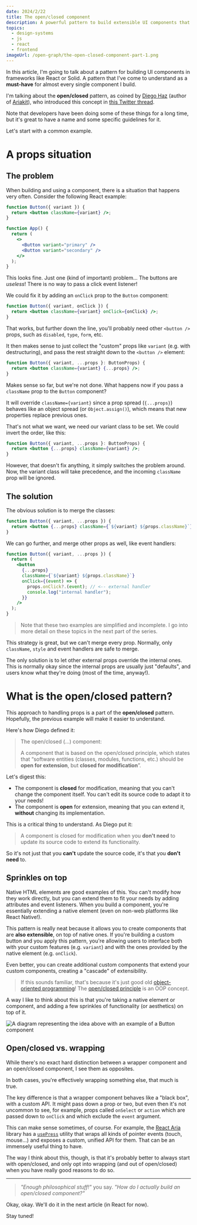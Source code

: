 ```yaml
---
date: 2024/2/22
title: The open/closed component
description: A powerful pattern to build extensible UI components that do more with less.
topics:
  - design-systems
  - js
  - react
  - frontend
imageUrl: /open-graph/the-open-closed-component-part-1.png
---
```



<TheOpenClosedComponentIndex />

In this article, I'm going to talk about a pattern for building UI components in frameworks like React or Solid. A pattern that I've come to understand as a **must-have** for almost every single component I build.

I'm talking about the **open/closed** pattern, as coined by [Diego Haz](https://haz.dev/) (author of [Ariakit](https://ariakit.org/)), who introduced this concept in [this Twitter thread](https://twitter.com/diegohaz/status/1305450112890662914).

Note that developers have been doing some of these things for a long time, but it's great to have a name and some specific guidelines for it.

Let's start with a common example.

# A props situation

## The problem

When building and using a component, there is a situation that happens very often. Consider the following React example:

```jsx
function Button({ variant }) {
  return <button className={variant} />;
}

function App() {
  return (
    <>
      <Button variant="primary" />
      <Button variant="secondary" />
    </>
  );
}
```

This looks fine. Just one (kind of important) problem... The buttons are _useless_! There is no way to pass a click event listener!

We could fix it by adding an `onClick` prop to the `Button` component:

```jsx
function Button({ variant, onClick }) {
  return <button className={variant} onClick={onClick} />;
}
```

That works, but further down the line, you'll probably need other `<button />` props, such as `disabled`, `type`, `form`, etc.

It then makes sense to just collect the "custom" props like `variant` (e.g. with destructuring), and pass the rest straight down to the `<button />` element:

```jsx
function Button({ variant, ...props }: ButtonProps) {
  return <button className={variant} {...props} />;
}
```

Makes sense so far, but we're not done. What happens now if you pass a `className` prop to the `Button` component?

It will override `className={variant}` since a prop spread (`{...props}`) behaves like an object spread (or `Object.assign()`), which means that new properties replace previous ones.

That's not what we want, we need our variant class to be set. We could invert the order, like this:

```jsx
function Button({ variant, ...props }: ButtonProps) {
  return <button {...props} className={variant} />;
}
```

However, that doesn't fix anything, it simply switches the problem around. Now, the variant class will take precedence, and the incoming `className` prop will be ignored.

## The solution

The obvious solution is to merge the classes:

```jsx
function Button({ variant, ...props }) {
  return <button {...props} className={`${variant} ${props.className}`} />;
}
```

We can go further, and merge other props as well, like event handlers:

```jsx
function Button({ variant, ...props }) {
  return (
    <button
      {...props}
      className={`${variant} ${props.className}`}
      onClick={(event) => {
        props.onClick?.(event); // <-- external handler
        console.log("internal handler");
      }}
    />
  );
}
```

> Note that these two examples are simplified and incomplete. I go into more detail on these topics in the next part of the series.

This strategy is great, but we can't merge every prop. Normally, only `className`, `style` and event handlers are safe to merge.

The only solution is to let other external props override the internal ones. This is normally okay since the internal props are usually just "defaults", and users know what they're doing (most of the time, anyway!).

# What is the open/closed pattern?

This approach to handling props is a part of the **open/closed** pattern. Hopefully, the previous example will make it easier to understand.

Here's how Diego defined it:

> The open/closed (...) component:
>
> A component that is based on the open/closed principle, which states that “software entities (classes, modules, functions, etc.) should be **open for extension**, but **closed for modification**”.

Let's digest this:

- The component is **closed** for modification, meaning that you can't change the component itself. You can't edit its source code to adapt it to your needs!
- The component is **open** for extension, meaning that you can extend it, **without** changing its implementation.

This is a critical thing to understand. As Diego put it:

> A component is closed for modification when you **don't need** to update its source code to extend its functionality.

So it's not just that you **can't** update the source code, it's that you **don't need** to.

## Sprinkles on top

Native HTML elements are good examples of this. You can't modify how they work directly, but you can extend them to fit your needs by adding attributes and event listeners. When you build a component, you're essentially extending a native element (even on non-web platforms like React Native!).

This pattern is really neat because it allows you to create components that are **also extensible**, on top of native ones. If you're building a custom button and you apply this pattern, you're allowing users to interface both with your custom features (e.g. `variant`) and with the ones provided by the native element (e.g. `onClick`).

Even better, you can create additional custom components that extend your custom components, creating a "cascade" of extensibility.

> If this sounds familiar, that's because it's just good old [object-oriented programming](https://en.wikipedia.org/wiki/Object-oriented_programming)! The [open/closed principle](https://en.wikipedia.org/wiki/Open%E2%80%93closed_principle) is an OOP concept.

A way I like to think about this is that you're taking a native element or component, and adding a few sprinkles of functionality (or aesthetics) on top of it.

![A diagram representing the idea above with an example of a Button component](button-sprinkles.png)

## Open/closed vs. wrapping

While there's no exact hard distinction between a wrapper component and an open/closed component, I see them as opposites.

In both cases, you're effectively wrapping something else, that much is true.

The key difference is that a wrapper component behaves like a "black box", with a custom API. It might pass down a prop or two, but even then it's not uncommon to see, for example, props called `onSelect` or `action` which are passed down to `onClick` and which exclude the `event` argument.

This can make sense sometimes, of course. For example, the [React Aria](https://react-spectrum.adobe.com/react-aria/) library has a [`usePress`](https://react-spectrum.adobe.com/react-aria/usePress.html) utility that wraps all kinds of pointer events (touch, mouse...) and exposes a custom, unified API for them. That can be an immensely useful thing to have.

The way I think about this, though, is that it's probably better to always start with open/closed, and only opt into wrapping (and out of open/closed) when you have really good reasons to do so.

---

> _"Enough philosophical stuff!"_ you say. _"How do I actually build an open/closed component?"_

Okay, okay. We'll do it in the next article (in React for now).

Stay tuned!
